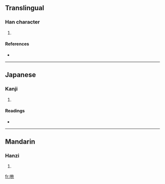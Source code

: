 ==Translingual==

===Han character===
{{Han char|rn=30|rad=口|as=05|sn=8|four=|canj=口人心木 (ROPD)}}

# {{defn|Han}}

====References====
* {{Han ref|kx=0184.060|dkj=03479|hdz=10604.080|uh=5483|ud=21635}}

----

==Japanese==

===Kanji===
{{ja-kanji|grade=|rs=口05}}

# {{defn|Japanese}}

====Readings====
* {{ja-readings|on=[[た]] (ta)|kun=}}

----

==Mandarin==

===Hanzi===
{{cmn-hanzi|pin=[[tuō]] ([[tuo1]])|wg=t'o<sup>1</sup>}}

# {{defn|Mandarin}}

[[fr:咃]]